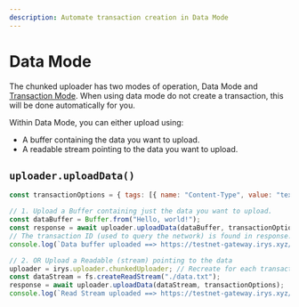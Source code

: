 ```yaml
---
description: Automate transaction creation in Data Mode
---
```


# Data Mode

The chunked uploader has two modes of operation, Data Mode and [Transaction Mode](/irys-sdk/chunked-uploader/transaction-mode). When using data mode do not create a transaction, this will be done automatically for you.

Within Data Mode, you can either upload using:

- A buffer containing the data you want to upload.
- A readable stream pointing to the data you want to upload.

## `uploader.uploadData()`

```js
const transactionOptions = { tags: [{ name: "Content-Type", value: "text/plain" }] };

// 1. Upload a Buffer containing just the data you want to upload.
const dataBuffer = Buffer.from("Hello, world!");
const response = await uploader.uploadData(dataBuffer, transactionOptions);
// The transaction ID (used to query the network) is found in response.data.id
console.log(`Data buffer uploaded ==> https://testnet-gateway.irys.xyz/${response.data.id}`);

// 2. OR Upload a Readable (stream) pointing to the data
uploader = irys.uploader.chunkedUploader; // Recreate for each transaction
const dataStream = fs.createReadStream("./data.txt");
response = await uploader.uploadData(dataStream, transactionOptions);
console.log(`Read Stream uploaded ==> https://testnet-gateway.irys.xyz/${response.data.id}`);
```
